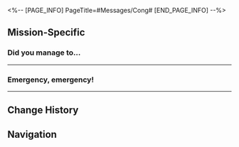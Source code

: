 <%-- [PAGE_INFO]
PageTitle=#Messages/Cong#
[END_PAGE_INFO] --%>
{{Messages Infobox
|id        = 83
|image     = NPC Cong Icon.png
|type      = NPC
|sender    = Cong
|signature = Becoming a poet from scratch
|faction   = The Xianzhou Luofu
}}

==Mission-Specific==
===Did you manage to...===
{{Messages
|start_condition = 
|text =
:'''Cong:''' Did you manage to recover the Inspo Jade Abaci without a hitch?
:{Choice} Found 1
::'''(Trailblazer):''' We managed to recover 1
::'''Cong:''' Oh? That's great
:{Choice} Stop pestering me
::'''(Trailblazer):''' Stop bugging me or I'm done
::'''(Trailblazer):''' [[File:Sticker PPG 07 Pom-Pom 04.png|80px|&lbrack;image&rbrack;]]
::'''Cong:''' I'm just checking in, there's no harm in that, right?
:'''Cong:''' ...I actually don't have many friends, so I wanted to ask you about some relationship stuff, is that alright?
:{Choice} I'm an expert on that topic. Ask away
::'''(Trailblazer):''' I'm good at talking about matters of the heart. You can ask me anything
:{Choice} Not my forte. Ask someone else
::'''(Trailblazer):''' I'm no good at things like that. Maybe you should look for someone else?
:'''Cong:''' Uh, girls usually like precious gifts with a little sentimental meaning, right?
:'''Cong:''' What makes Jingzhai so different? She asked me to throw away my gift
:{Choice} What exactly did you give her?
::'''(Trailblazer):''' What exactly did you give her?
::'''Cong:''' A padlock! To show our hearts are locked together!
:{Choice} And that was her rejection...
::'''(Trailblazer):''' Maybe she just doesn't want your precious gift
::'''Cong:''' It's nothing much, just a padlock. Is it too outdated?
:'''Cong:''' [[File:Message Cong 204.png|256px]]
:'''Cong:''' *sigh* I get it, this thing is really a bit outdated. Also, the allegory of "locking up the heart of your intended" is out of touch with this generation's concept of love
:'''Cong:''' But at the very least, this padlock is still inlaid with gold and jade and should be worth quite a bit. Do girls really not like it?
:{Choice} Where did you get that from, Cong...
::'''(Trailblazer):''' Where did you get it from, Cong...
:{Choice} Your aesthetics breaks my heart...
::'''(Trailblazer):''' Your shopping tastes break my heart...
:'''Cong:''' I didn't buy it, it's... it's a treasure passed down from my past life! You don't even understand its value
:'''Cong:''' At my hatching rebirth, I held this thing in my hand. The elders all said it represented a "fate of jade and gold," so they sent me to the Artisanship Commission for further studies
:'''Cong:''' I thought it would be very appealing to girls. *sigh* I just didn't expect Jingzhai to be a girl who went against the norm and looked at jewelry like dirt
:'''Cong:''' No matter, I'll think of another gift to make her happy
}}
----

===Emergency, emergency!===
{{Messages
|start_condition = 
|text =
:'''Cong:''' Emergency, emergency!
:'''Cong:''' Someone saw the Poetic Genius ingenium I built in the Spare Time Book Shop, don't let it escape!
:'''Cong:''' It looks like a silly goldfish, you'll know when you see it
:{Choice} On my way
::'''(Trailblazer):''' Got it, I'm off to catch it
:{Choice} I should get extra for this
::'''(Trailblazer):''' You need to give me some overtime pay
::'''Cong:''' What's the matter?
::'''(Trailblazer):''' What kind of monsters have you made? Just asking them for a few lines of poetry is like a matter of life and death
::'''Cong:''' Okay, time is money. It's overtime pay you want, right? Fine you got it
:'''Cong:''' Come to think of it, this one's quite impressive, it went straight to the bookstore to collect data
:'''Cong:''' By the way, the person who reported this said when he saw it, it was swaying its head while commenting on "Drifting Clouds"!
:'''Cong:''' What a coincidence, I heard that Ms. Jingzhai's ex is Guyu, the author of "Drifting Clouds"
:'''Cong:''' [[File:Message Cong 205.png|256px]]
:'''Cong:''' That guy has a lot of influence in the literary world, if I can surpass his writings, I'll definitely win Jingzhai's heart
:{Choice} This might be a foolhardy dream...
::'''(Trailblazer):''' To achieve the level of a great poet overnight is a monumental task...
::'''Cong:''' I won't belittle myself! With my ingenia's help, I'll definitely surpass him!
:{Choice} You'll definitely beat him!
::'''(Trailblazer):''' What era are we living in now!? You and he are completely different. You have harnessed the power of technology to write poetry on an industrial scale, and will crush him easily
::'''Cong:''' Thanks for your vote of confidence, (Trailblazer)!
:'''Cong:''' By the way, when you get there, can you help me buy a copy of Drifting Clouds? I want to study it more
:'''Cong:''' I used to think the works written by my romantic rival were full of campy lovey-dovey nonsense, so I was annoyed and didn't want to read them
:'''Cong:''' But as the saying goes, know thy enemy, and thine enemies are few and far between... So, for Miss Jingzhai, I'm throwing caution to the wind!
:{Choice} Buy it yourself
::'''(Trailblazer):''' Logistics on Xianzhou is so convenient, why don't you place an order yourself?
::'''Cong:''' Oh, since you're already doing so many things for me, why don't you just go this extra mile while you're at it
:{Choice} I'm used to it by now
::'''(Trailblazer):''' Fine, fine, I'm already used to running errands anyway
::'''Cong:''' Much obliged
}}
----

==Change History==
{{Change History|1.2}}

==Navigation==
{{Messages Navbox}}
